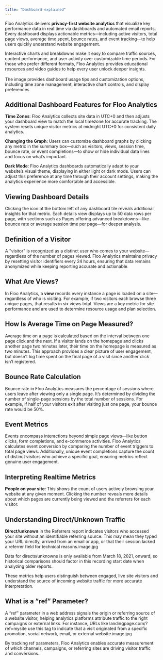 ```yaml
---
title: "Dashboard explained"
---
```


Floo Analytics delivers **privacy-first website analytics** that visualize key performance data in real time via dashboards and automated email reports. Every dashboard displays actionable metrics—including active visitors, total page views, average time spent, bounce rates, and event tracking—to help users quickly understand website engagement.

Interactive charts and breakdowns make it easy to compare traffic sources, content performance, and user activity over customizable time periods. For those who prefer different formats, Floo Analytics provides educational resources and video guides to help every user unlock deeper insights.\
\
The image provides dashboard usage tips and customization options, including time zone management, interactive chart controls, and display preferences.

## Additional Dashboard Features for Floo Analytics

**Time Zones**: Floo Analytics collects site data in UTC\+0 and then adjusts your dashboard view to match the local timezone for accurate tracking. The system resets unique visitor metrics at midnight UTC\+0 for consistent daily analytics.

**Changing the Graph**: Users can customize dashboard graphs by clicking any metric in the summary box—such as visitors, views, session time, bounce rate, or event completions—to show or hide individual data lines and focus on what’s important.

**Dark Mode**: Floo Analytics dashboards automatically adapt to your website’s visual theme, displaying in either light or dark mode. Users can adjust this preference at any time through their account settings, making the analytics experience more comfortable and accessible.

## Viewing Dashboard Details

Clicking the icon at the bottom left of any dashboard tile reveals additional insights for that metric. Each details view displays up to 50 data rows per page, with sections such as Pages offering advanced breakdowns—like bounce rate or average session time per page—for deeper analysis.

## Definition of a Visitor

A "visitor" is recognized as a distinct user who comes to your website—regardless of the number of pages viewed. Floo Analytics maintains privacy by resetting visitor identifiers every 24 hours, ensuring that data remains anonymized while keeping reporting accurate and actionable.

## What Are Views?

In Floo Analytics, a **view** records every instance a page is loaded on a site—regardless of who is visiting. For example, if two visitors each browse three unique pages, that results in six views total. Views are a key metric for site performance and are used to determine resource usage and plan selection.

## How Is Average Time on Page Measured?

Average time on a page is calculated based on the interval between one page click and the next. If a visitor lands on the homepage and clicks another page two minutes later, their time on the homepage is measured as two minutes. This approach provides a clear picture of user engagement, but doesn’t log time spent on the final page of a visit since another click isn’t registered.

## Bounce Rate Calculation

Bounce rate in Floo Analytics measures the percentage of sessions where users leave after viewing only a single page. It’s determined by dividing the number of single-page sessions by the total number of sessions. For example, if half of your visitors exit after visiting just one page, your bounce rate would be 50%.

## Event Metrics

Events encompass interactions beyond simple page views—like button clicks, form completions, and e-commerce activities. Floo Analytics calculates event conversion by comparing the number of event triggers to total page views. Additionally, unique event completions capture the count of distinct visitors who achieve a specific goal, ensuring metrics reflect genuine user engagement.

## Interpreting Realtime Metrics

**People on your site**: This shows the count of users actively browsing your website at any given moment. Clicking the number reveals more details about which pages are currently being viewed and the referrers for each visitor.

## Understanding Direct/Unknown Traffic

**Direct/unknown** in the Referrers report indicates visitors who accessed your site without an identifiable referring source. This may mean they typed your URL directly, arrived from an email or app, or that their session lacked a referrer field for technical reasons.image.jpg

Data for directs/unknowns is only available from March 18, 2021, onward, so historical comparisons should factor in this recording start date when analyzing older reports.

These metrics help users distinguish between engaged, live site visitors and understand the source of incoming website traffic for more accurate interpretation.

## What is a “ref” Parameter?

A “ref” parameter in a web address signals the origin or referring source of a website visitor, helping analytics platforms attribute traffic to the right campaigns or external links. For instance, URLs like landingpage.com/?ref=mysite use this tag to indicate that a visit originated from a specific promotion, social network, email, or external website.image.jpg

By tracking ref parameters, Floo Analytics enables accurate measurement of which channels, campaigns, or referring sites are driving visitor traffic and conversions.